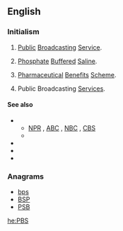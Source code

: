==English==
{{wikipedia|PBS (disambiguation)}}

===Initialism===
{{rfc-header|Initialism}}
{{head|en|initialism}}

# {{context|US|television|lang=en}} [[public|Public]] [[broadcasting|Broadcasting]] [[service|Service]]. {{defdate|Launched 1970.}}
# {{context|US|biology|lang=en}} [[phosphate|Phosphate]] [[buffered|Buffered]] [[saline|Saline]].
# {{context|Australia|lang=en}} [[pharmaceutical|Pharmaceutical]] [[benefits|Benefits]] [[scheme|Scheme]]. {{defdate|Established 1948.}}
# {{context|Malta|lang=en}} Public Broadcasting [[services|Services]].

====See also====
* {{sense|Public Broadcasting Service}}
** [[NPR]] , [[ABC]] , [[NBC]] , [[CBS]]
** {{projectlink|wikipedia|Public Broadcasting Service}}
* {{projectlink|wikipedia|Phosphate buffered saline}}
* {{projectlink|wikipedia|Pharmaceutical Benefits Scheme}}
* {{projectlink|wikipedia|Public Broadcasting Services}}

===Anagrams===
* [[bps#English|bps]] 
* [[BSP#English|BSP]]
* [[PSB#English|PSB]]

[[he:PBS]]